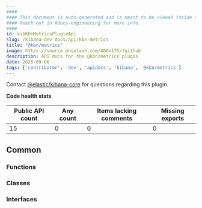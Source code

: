 ```yaml
---
####
#### This document is auto-generated and is meant to be viewed inside our experimental, new docs system.
#### Reach out in #docs-engineering for more info.
####
id: kibKbnMetricsPluginApi
slug: /kibana-dev-docs/api/kbn-metrics
title: "@kbn/metrics"
image: https://source.unsplash.com/400x175/?github
description: API docs for the @kbn/metrics plugin
date: 2025-09-06
tags: ['contributor', 'dev', 'apidocs', 'kibana', '@kbn/metrics']
---
```




Contact [@elastic/kibana-core](https://github.com/orgs/elastic/teams/kibana-core) for questions regarding this plugin.

**Code health stats**

| Public API count  | Any count | Items lacking comments | Missing exports |
|-------------------|-----------|------------------------|-----------------|
| 15 | 0 | 0 | 0 |

## Common

### Functions
<DocDefinitionList data={kbnMetricsObj.common.functions}/>

### Classes
<DocDefinitionList data={kbnMetricsObj.common.classes}/>

### Interfaces
<DocDefinitionList data={kbnMetricsObj.common.interfaces}/>


